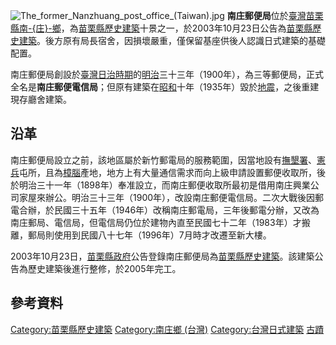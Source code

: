 {{NoteTA
|T=zh:南庄郵便局;zh-hant:南庄郵便局
|1=zh:南庄;zh-hant:南庄}}
{{Coord|24.59957|120.99956|display=title}}
{{tw monument
|name=南庄郵便局
|formername=南庄郵便電信局
|image=南庄郵便局.JPG
|imagename=
|othername=南庄郵電局、南庄郵局
|formalname=
|level=[[苗栗縣歷史建築|苗栗縣歷史建築]]
|class=建築物類
|time={{flagicon|Empire of Japan}}[[昭和|昭和]]10年（1935年）後重建
|location={{TWN}}[[苗栗縣|苗栗縣]][[南庄鄉_(台灣)|南-{庄}-鄉]]東村文化路5號
|open=
|cost=
|website=
|material=[[杉木|杉木]]等
|reg_url=https://nchdb.boch.gov.tw/assets/overview/historicalBuilding/20031023000001
}}
[[File:The_former_Nanzhuang_post_office_(Taiwan).jpg|thumb]]
'''南庄郵便局'''位於[[臺灣|臺灣]][[苗栗縣|苗栗縣]][[南庄鄉_(台灣)|南-{庄}-鄉]]，為[[苗栗縣歷史建築|苗栗縣歷史建築]]十景之一{{r|史}}，於2003年10月23日公告為[[苗栗縣歷史建築|苗栗縣歷史建築]]{{r|文}}。後方原有局長宿舍，因損壞嚴重，僅保留基座供後人認識日式建築的基礎配置{{r|苗}}。

南庄郵便局創設於[[臺灣日治時期|臺灣日治時期]]的[[明治|明治]]三十三年（1900年），為三等郵便局，正式全名是'''南庄郵便電信局'''{{r|苗}}；但原有建築在[[昭和|昭和]]十年（1935年）毀於[[1935年新竹台中地震|地震]]，之後重建現存廳舍建築{{r|史}}。

== 沿革 ==
南庄郵便局設立之前，該地區屬於新竹郵電局的服務範圍，因當地設有[[撫墾署|撫墾署]]、[[憲兵|憲兵]]屯所，且為[[樟腦|樟腦]]產地，地方上有大量通信需求而向上級申請設置郵便收取所，後於明治三十一年（1898年）奉准設立，而南庄郵便收取所最初是借用南庄興業公司家屋來辦公{{r|苗}}。明治三十三年（1900年），改設南庄郵便電信局{{r|苗}}。二次大戰後因郵電合辦，於民國三十五年（1946年）改稱南庄郵電局，三年後郵電分辦，又改為南庄郵局、電信局，但電信局仍位於建物內直至民國七十二年（1983年）才搬離{{r|苗}}，郵局則使用到民國八十七年（1996年）7月時才改遷至新大樓{{r|史}}。

2003年10月23日，[[苗栗縣政府|苗栗縣政府]]公告登錄南庄郵便局為[[苗栗縣歷史建築|苗栗縣歷史建築]]。該建築公告為歷史建築後進行整修，於2005年完工{{r|苗}}。

== 參考資料 ==
{{reflist|refs=
<ref name="文">{{cite web |url=https://nchdb.boch.gov.tw/assets/overview/historicalBuilding/20031023000001|language=zh-tw |title=南-{庄}-郵便局 |publisher=文化部文化資產局 |accessdate= }}</ref>
<ref name="史">{{cite book |title=《2001歷史建築百景專輯》 |date=2002-09-30 |edition=初版二刷 |publisher=行政院文化建設委員會 |location=臺北市 |isbn=957-01-1200-X |pages=77頁}}</ref>
<ref name="苗">{{cite book|author= |title=《苗栗縣文化資產手冊》 |publisher=苗栗縣文化局 |location= |isbn=986-00-3372-2 |pages=72－75頁 |date=2005年12月}}</ref>
}}
{{苗栗縣歷史建築}}
[[Category:苗栗縣歷史建築|Category:苗栗縣歷史建築]]
[[Category:南庄鄉_(台灣)|Category:南庄鄉 (台灣)]]
[[Category:台灣日式建築|Category:台灣日式建築]]
[[Category:臺灣郵局|古蹟]]